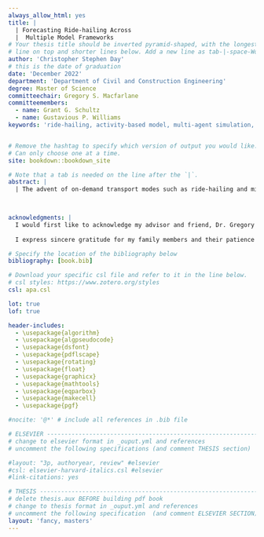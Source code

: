 ```yaml
---
always_allow_html: yes
title: |
  | Forecasting Ride-hailing Across  
  |  Multiple Model Frameworks
# Your thesis title should be inverted pyramid-shaped, with the longest
# line on top and shorter lines below. Add a new line as tab-|-space-Words
author: 'Christopher Stephen Day'
# this is the date of graduation
date: 'December 2022'
department: 'Department of Civil and Construction Engineering'
degree: Master of Science
committeechair: Gregory S. Macfarlane
committeemembers:
  - name: Grant G. Schultz
  - name: Gustavious P. Williams
keywords: 'ride-hailing, activity-based model, multi-agent simulation, ActivitySim, BEAM, tour mode, tour purpose'


# Remove the hashtag to specify which version of output you would like.
# Can only choose one at a time.
site: bookdown::bookdown_site

# Note that a tab is needed on the line after the `|`.
abstract: |
  | The advent of on-demand transport modes such as ride-hailing and microtransit has challenged forecasters to develop new methods of forecasting the use and impacts of such modes. In particular, there is some professional disagreement about the relative role of activity-based transportation behavior models — which have detailed understanding of the person making a trip and its purpose —  and multi-agent demand simulations which may have a better understanding of the availability and service characteristics of on-demand services. A particular question surrounds how the relative strengths of these two approaches might be successfully paired in practice. Using daily plans generated by the activity-based model ActivitySim as inputs to the BEAM multi-agent simulation, we construct nine different methodological combinations by allowing the choice to use a pooled ride-hail service in ActivitySim, in BEAM with different utility functions, or in both. Within each combination, we estimate ride-hailing ridership and level of service measures. The results suggest that mode choice model structure drastically affects ride-hailing ridership and level of service. In addition, we see that multi-agent simulation overstates the demand interest relative to an activity-based model, but there may be opportunities in future research to implement feedback loops to balance the ridership and level of service forecasts between the two models. 
  


acknowledgments: |
  I would first like to acknowledge my advisor and friend, Dr. Gregory Macfarlane, for teaching me everything I know. Without you, this thesis and my future career would be boring and stupid. I found a work to love and enjoy while researching under your supervision, and for that I will forever be grateful. I express gratitude as well to Dr. Schultz and Dr. Williams for being on my advisory committe and helping me finish my thesis. I would also like to acknowledge the United States Department of Transportation (USDOT) for funding my research. Thank you to the members of the T-SCORE center, especially Dr. Gregory Erhardt, Jawad Hoque, and Vedant Goyal for their friendship and assistance with tackling BEAM. A special shoutout to Nate Lant and Hayden Atchley for working on ActivitySim and BEAM even when we had no idea what we were doing. Together, we got this thing done. I am enormously grateful as well to Zachary Needell at Lawrence Berkeley National Laboratory for working with the T-SCORE team and me in our efforts to tame BEAM. Without you, none of this would have been possible. An additional thanks to Wasatch Front Regional Council, especially Chad Worthen, for sharing data and working with our group. Also, a standing ovation to the creators of the ggalluvial R package; this package is awesome and allowed me to make some pretty cool plots.
  
  I express sincere gratitude for my family members and their patience and support as I conducted this research. Especially, thank you to my wife Megan, because without her I would probably be dead. She convinced me to apply for this research position, held down the fort at home, let me work every Saturday for 3 years, and was patient with me everytime I went insane staring at my computer screeen. I appretiate you all. Finally, thank you to the BYU tennis courts and Kevin Lunt, because tennis is the key to happiness. 

# Specify the location of the bibliography below
bibliography: [book.bib] 

# Download your specific csl file and refer to it in the line below.
# csl styles: https://www.zotero.org/styles
csl: apa.csl

lot: true
lof: true

header-includes:
  - \usepackage{algorithm}
  - \usepackage{algpseudocode}
  - \usepackage{dsfont}
  - \usepackage{pdflscape}
  - \usepackage{rotating}
  - \usepackage{float}
  - \usepackage{graphicx}
  - \usepackage{mathtools}
  - \usepackage{eqparbox}
  - \usepackage{makecell}
  - \usepackage{pgf}

#nocite: '@*' # include all references in .bib file

# ELSEVIER ----------------------------------------------------------------#
# change to elsevier format in _ouput.yml and references
# uncomment the following specifications (and comment THESIS section)

#layout: "3p, authoryear, review" #elsevier
#csl: elsevier-harvard-italics.csl #elsevier
#link-citations: yes

# THESIS ------------------------------------------------------------------#
# delete thesis.aux BEFORE building pdf book
# change to thesis format in _ouput.yml and references
# uncomment the following specification  (and comment ELSEVIER SECTION)
layout: 'fancy, masters'
---
```


